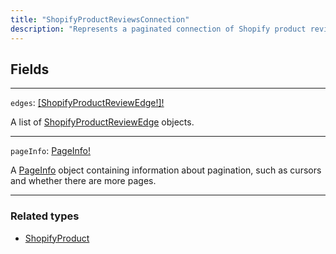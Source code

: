 ```yaml
---
title: "ShopifyProductReviewsConnection"
description: "Represents a paginated connection of Shopify product reviews."
---
```


## Fields

---

`edges`: [\[ShopifyProductReviewEdge!\]!](/reference/shopifyproductreviewedge)

A list of [ShopifyProductReviewEdge](/reference/shopifyproductreviewedge) objects.

---

`pageInfo`: [PageInfo!](/reference/pageinfo)

A [PageInfo](/reference/pageinfo) object containing information about pagination, such as cursors and whether there are more pages.

---

### Related types

* [ShopifyProduct](/reference/shopifyproduct)